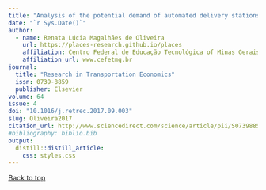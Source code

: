 ---
title: "Analysis of the potential demand of automated delivery stations for e-commerce deliveries in Belo Horizonte, Brazil"
date: "`r Sys.Date()`"
author:
  - name: Renata Lúcia Magalhães de Oliveira
    url: https://places-research.github.io/places
    affiliation: Centro Federal de Educação Tecnológica of Minas Gerais
    affiliation_url: www.cefetmg.br
journal: 
  title: "Research in Transportation Economics"
  issn: 0739-8859
  publisher: Elsevier
volume: 64
issue: 4
doi: "10.1016/j.retrec.2017.09.003"
slug: Oliveira2017
citation_url: http://www.sciencedirect.com/science/article/pii/S0739885917301762
#bibliography: biblio.bib
output:
  distill::distill_article:
    css: styles.css
---
<link rel="stylesheet" href="./academicons-1.9.0/css/academicons.min.css">

 <a href="#top">Back to top</a>